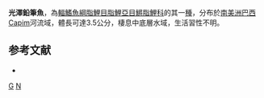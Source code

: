 {{Speciesbox 
| color = pink
| taxon = Nannostomus nitidus
| status = NE
| status_system = IUCN3.1
| authority =  [[Weitzman|Weitzman]], 1978
| synonyms = 
}}
'''光澤鉛筆魚'''，為[[輻鰭魚綱|輻鰭魚綱]][[脂鯉目|脂鯉目]][[脂鯉亞目|脂鯉亞目]][[鱂脂鯉科|鱂脂鯉科]]的其一[[種|種]]，分布於[[南美洲|南美洲]][[巴西|巴西]]Capim河流域，體長可達3.5公分，棲息中底層水域，生活習性不明。

==参考文献==
{{refbegin}}
*{{FishBase_species|genus=Nannostomus|species=nitidus|year=2013|month=10}}
{{refend}}
{{Taxonbar|from=Q5390936}}

[[Category:鉛筆魚屬|G]]
[[Category:1978年描述的鱼类|N]]